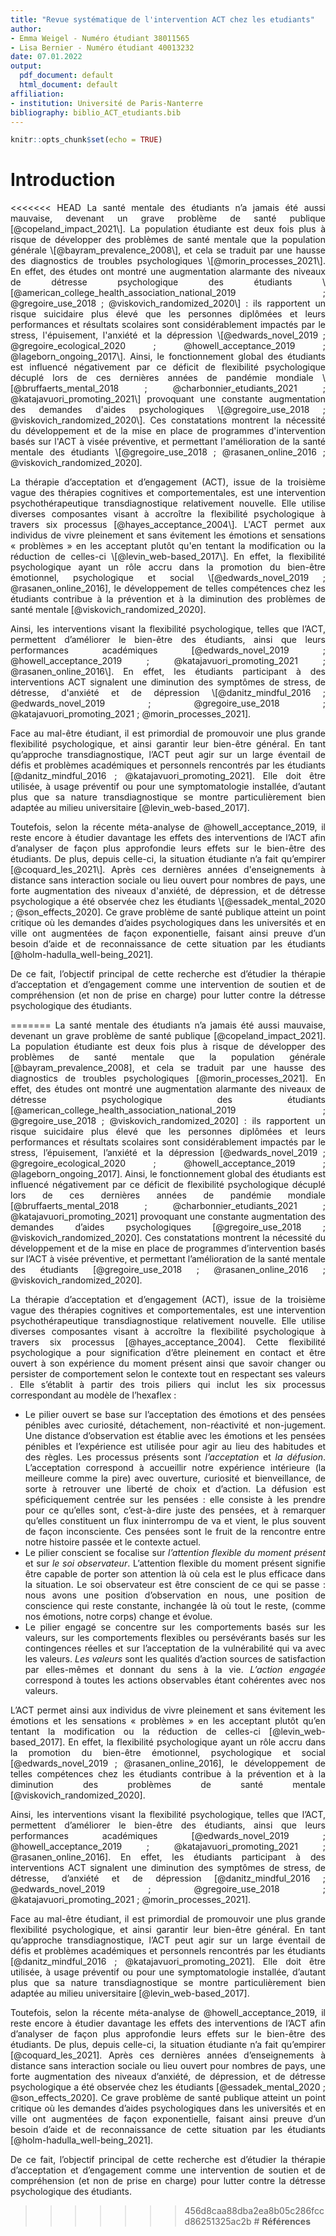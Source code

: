 ```yaml
---
title: "Revue systématique de l'intervention ACT chez les etudiants"
author:
- Emma Weigel - Numéro étudiant 38011565
- Lisa Bernier - Numéro étudiant 40013232
date: 07.01.2022
output:
  pdf_document: default
  html_document: default
affiliation:
- institution: Université de Paris-Nanterre
bibliography: biblio_ACT_etudiants.bib
---
```


```{=html}
<style>
body {
text-align: justify}
</style>
```
```r
knitr::opts_chunk$set(echo = TRUE)
```

# **Introduction**

<<<<<<< HEAD
La santé mentale des étudiants n'a jamais été aussi mauvaise, devenant un grave problème de santé publique [@copeland_impact_2021\]. La population étudiante est deux fois plus à risque de développer des problèmes de santé mentale que la population générale \[@bayram_prevalence_2008\], et cela se traduit par une hausse des diagnostics de troubles psychologiques \[@morin_processes_2021\]. En effet, des études ont montré une augmentation alarmante des niveaux de détresse psychologique des étudiants \[@american_college_health_association_national_2019 ; @gregoire_use_2018 ; @viskovich_randomized_2020\] : ils rapportent un risque suicidaire plus élevé que les personnes diplômées et leurs performances et résultats scolaires sont considérablement impactés par le stress, l'épuisement, l'anxiété et la dépression \[@edwards_novel_2019 ; @gregoire_ecological_2020 ; @howell_acceptance_2019 ; @lageborn_ongoing_2017\]. Ainsi, le fonctionnement global des étudiants est influencé négativement par ce déficit de flexibilité psychologique décuplé lors de ces dernières années de pandémie mondiale \[@bruffaerts_mental_2018 ; @charbonnier_etudiants_2021 ; @katajavuori_promoting_2021\] provoquant une constante augmentation des demandes d'aides psychologiques \[@gregoire_use_2018 ; @viskovich_randomized_2020\]. Ces constatations montrent la nécessité du développement et de la mise en place de programmes d'intervention basés sur l'ACT à visée préventive, et permettant l'amélioration de la santé mentale des étudiants \[@gregoire_use_2018 ; @rasanen_online_2016 ; @viskovich_randomized_2020].

La thérapie d'acceptation et d'engagement (ACT), issue de la troisième vague des thérapies cognitives et comportementales, est une intervention psychothérapeutique transdiagnostique relativement nouvelle. Elle utilise diverses composantes visant à accroître la flexibilité psychologique à travers six processus [@hayes_acceptance_2004\]. L'ACT permet aux individus de vivre pleinement et sans évitement les émotions et sensations « problèmes » en les acceptant plutôt qu'en tentant la modification ou la réduction de celles-ci \[@levin_web-based_2017\]. En effet, la flexibilité psychologique ayant un rôle accru dans la promotion du bien-être émotionnel, psychologique et social \[@edwards_novel_2019 ; @rasanen_online_2016], le développement de telles compétences chez les étudiants contribue à la prévention et à la diminution des problèmes de santé mentale [@viskovich_randomized_2020].

Ainsi, les interventions visant la flexibilité psychologique, telles que l'ACT, permettent d'améliorer le bien-être des étudiants, ainsi que leurs performances académiques [@edwards_novel_2019 ; @howell_acceptance_2019 ; @katajavuori_promoting_2021 ; @rasanen_online_2016\]. En effet, les étudiants participant à des interventions ACT signalent une diminution des symptômes de stress, de détresse, d'anxiété et de dépression \[@danitz_mindful_2016 ; @edwards_novel_2019 ; @gregoire_use_2018 ; @katajavuori_promoting_2021 ; @morin_processes_2021].

Face au mal-être étudiant, il est primordial de promouvoir une plus grande flexibilité psychologique, et ainsi garantir leur bien-être général. En tant qu'approche transdiagnostique, l'ACT peut agir sur un large éventail de défis et problèmes académiques et personnels rencontrés par les étudiants [@danitz_mindful_2016 ; @katajavuori_promoting_2021]. Elle doit être utilisée, à usage préventif ou pour une symptomatologie installée, d'autant plus que sa nature transdiagnostique se montre particulièrement bien adaptée au milieu universitaire [@levin_web-based_2017].

Toutefois, selon la récente méta-analyse de @howell_acceptance_2019, il reste encore à étudier davantage les effets des interventions de l'ACT afin d'analyser de façon plus approfondie leurs effets sur le bien-être des étudiants. De plus, depuis celle-ci, la situation étudiante n'a fait qu'empirer [@coquard_les_2021\]. Après ces dernières années d'enseignements à distance sans interaction sociale ou lieu ouvert pour nombres de pays, une forte augmentation des niveaux d'anxiété, de dépression, et de détresse psychologique a été observée chez les étudiants \[@essadek_mental_2020 ; @son_effects_2020]. Ce grave problème de santé publique atteint un point critique où les demandes d'aides psychologiques dans les universités et en ville ont augmentées de façon exponentielle, faisant ainsi preuve d'un besoin d'aide et de reconnaissance de cette situation par les étudiants [@holm-hadulla_well-being_2021].

De ce fait, l'objectif principal de cette recherche est d'étudier la thérapie d'acceptation et d'engagement comme une intervention de soutien et de compréhension (et non de prise en charge) pour lutter contre la détresse psychologique des étudiants.

=======
La santé mentale des étudiants n'a jamais été aussi mauvaise, devenant un grave problème de santé publique [@copeland_impact_2021]. La population étudiante est deux fois plus à risque de développer des problèmes de santé mentale que la population générale [@bayram_prevalence_2008], et cela se traduit par une hausse des diagnostics de troubles psychologiques [@morin_processes_2021]. En effet, des études ont montré une augmentation alarmante des niveaux de détresse psychologique des étudiants [@american_college_health_association_national_2019 ; @gregoire_use_2018 ; @viskovich_randomized_2020] : ils rapportent un risque suicidaire plus élevé que les personnes diplômées et leurs performances et résultats scolaires sont considérablement impactés par le stress, l'épuisement, l'anxiété et la dépression [@edwards_novel_2019 ; @gregoire_ecological_2020 ; @howell_acceptance_2019 ; @lageborn_ongoing_2017]. Ainsi, le fonctionnement global des étudiants est influencé négativement par ce déficit de flexibilité psychologique décuplé lors de ces dernières années de pandémie mondiale [@bruffaerts_mental_2018 ; @charbonnier_etudiants_2021 ; @katajavuori_promoting_2021] provoquant une constante augmentation des demandes d'aides psychologiques [@gregoire_use_2018 ; @viskovich_randomized_2020]. Ces constatations montrent la nécessité du développement et de la mise en place de programmes d'intervention basés sur l'ACT à visée préventive, et permettant l'amélioration de la santé mentale des étudiants [@gregoire_use_2018 ; @rasanen_online_2016 ; @viskovich_randomized_2020].

La thérapie d'acceptation et d'engagement (ACT), issue de la troisième vague des thérapies cognitives et comportementales, est une intervention psychothérapeutique transdiagnostique relativement nouvelle. Elle utilise diverses composantes visant à accroître la flexibilité psychologique à travers six processus [@hayes_acceptance_2004]. Cette flexibilité psychologique a pour signification d'être pleinement en contact et être ouvert à son expérience du moment présent ainsi que savoir changer ou persister de comportement selon le contexte tout en respectant ses valeurs . Elle s'établit à partir des trois piliers qui inclut les six processus correspondant au modèle de l'hexaflex :

-   Le pilier ouvert se base sur l'acceptation des émotions et des pensées pénibles avec curiosité, détachement, non-réactivité et non-jugement. Une distance d'observation est établie avec les émotions et les pensées pénibles et l'expérience est utilisée pour agir au lieu des habitudes et des règles. Les processus présents sont *l'acceptation* et *la défusion*. L'acceptation correspond à accueillir notre expérience intérieure (la meilleure comme la pire) avec ouverture, curiosité et bienveillance, de sorte à retrouver une liberté de choix et d'action. La défusion est spéficiquement centrée sur les pensées : elle consiste à les prendre pour ce qu'elles sont, c'est-à-dire juste des pensées, et à remarquer qu'elles constituent un flux ininterrompu de va et vient, le plus souvent de façon inconsciente. Ces pensées sont le fruit de la rencontre entre notre histoire passée et le contexte actuel.
-   Le pilier conscient se focalise sur *l'attention flexible du moment présent* et sur *le soi observateur*. L'attention flexible du moment présent signifie être capable de porter son attention là où cela est le plus efficace dans la situation. Le soi observateur est être conscient de ce qui se passe : nous avons une position d'observation en nous, une position de conscience qui reste constante, inchangée là où tout le reste, (comme nos émotions, notre corps) change et évolue.
-   Le pilier engagé se concentre sur les comportements basés sur les valeurs, sur les comportements flexibles ou persévérants basés sur les contingences réelles et sur l'acceptation de la vulnérabilité qui va avec les valeurs. *Les valeurs* sont les qualités d'action sources de satisfaction par elles-mêmes et donnant du sens à la vie. *L'action engagée* correspond à toutes les actions observables étant cohérentes avec nos valeurs.

L'ACT permet ainsi aux individus de vivre pleinement et sans évitement les émotions et les sensations « problèmes » en les acceptant plutôt qu'en tentant la modification ou la réduction de celles-ci [@levin_web-based_2017]. En effet, la flexibilité psychologique ayant un rôle accru dans la promotion du bien-être émotionnel, psychologique et social [@edwards_novel_2019 ; @rasanen_online_2016], le développement de telles compétences chez les étudiants contribue à la prévention et à la diminution des problèmes de santé mentale [@viskovich_randomized_2020].

Ainsi, les interventions visant la flexibilité psychologique, telles que l'ACT, permettent d'améliorer le bien-être des étudiants, ainsi que leurs performances académiques [@edwards_novel_2019 ; @howell_acceptance_2019 ; @katajavuori_promoting_2021 ; @rasanen_online_2016]. En effet, les étudiants participant à des interventions ACT signalent une diminution des symptômes de stress, de détresse, d'anxiété et de dépression [@danitz_mindful_2016 ; @edwards_novel_2019 ; @gregoire_use_2018 ; @katajavuori_promoting_2021 ; @morin_processes_2021].

Face au mal-être étudiant, il est primordial de promouvoir une plus grande flexibilité psychologique, et ainsi garantir leur bien-être général. En tant qu'approche transdiagnostique, l'ACT peut agir sur un large éventail de défis et problèmes académiques et personnels rencontrés par les étudiants [@danitz_mindful_2016 ; @katajavuori_promoting_2021]. Elle doit être utilisée, à usage préventif ou pour une symptomatologie installée, d'autant plus que sa nature transdiagnostique se montre particulièrement bien adaptée au milieu universitaire [@levin_web-based_2017].

Toutefois, selon la récente méta-analyse de @howell_acceptance_2019, il reste encore à étudier davantage les effets des interventions de l'ACT afin d'analyser de façon plus approfondie leurs effets sur le bien-être des étudiants. De plus, depuis celle-ci, la situation étudiante n'a fait qu'empirer [@coquard_les_2021]. Après ces dernières années d'enseignements à distance sans interaction sociale ou lieu ouvert pour nombres de pays, une forte augmentation des niveaux d'anxiété, de dépression, et de détresse psychologique a été observée chez les étudiants [@essadek_mental_2020 ; @son_effects_2020]. Ce grave problème de santé publique atteint un point critique où les demandes d'aides psychologiques dans les universités et en ville ont augmentées de façon exponentielle, faisant ainsi preuve d'un besoin d'aide et de reconnaissance de cette situation par les étudiants [@holm-hadulla_well-being_2021].

De ce fait, l'objectif principal de cette recherche est d'étudier la thérapie d'acceptation et d'engagement comme une intervention de soutien et de compréhension (et non de prise en charge) pour lutter contre la détresse psychologique des étudiants.

>>>>>>> 456d8caa88dba2ea8b05c286fccd86251325ac2b
# **Références**
